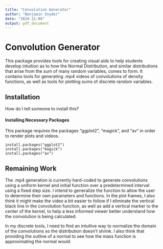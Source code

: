 ```yaml
---
title: "Convolution Generator"
author: "Benjamin Snyder"
date: "2024-11-09"
output: pdf_document
---
```


# Convolution Generator

This package provides tools for creating visual aids to help students develop intuition as to how the Normal Distribution, and similar distributions that arise from the sum of many random variables, comes to form. It contains tools for generating .mp4 videos of convolutions of density functions, as well as tools for plotting sums of discrete random variables.

## Installation

How do I tell someone to install this?

#### Installing Necessary Packages

This package requires the packages "ggplot2", "magick", and "av" in order to render plots and videos.

```         
install.packages("ggplot2") 
install.packages("magick")
install.packages("av")
```

## Remaining Work

The .mp4 generation is currently hard-coded to generate convolutions using a uniform kernel and initial function over a predetermined interval using a fixed step size. I intend to generalize the function to allow the user to determine their own parameters and functions. In the plot frames, I also think it might make the video a bit easier to follow if I eliminate the vertical black line in the convolution function, as well as add a vertical marker to the center of the kernel, to help a less informed viewer better understand how the convolution is being calculated.

In my discrete tools, I need to find an intuitive way to normalize the domain of the convolutions so the distribution doesn't shrink. I also think that providing the outline of a normal to see how the mass function is approximating the normal would
